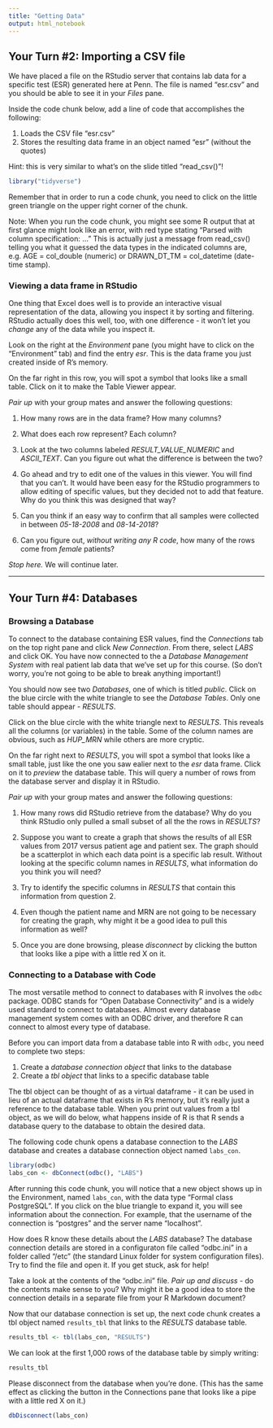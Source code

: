 ```yaml
---
title: "Getting Data"
output: html_notebook
---
```


## Your Turn #2: Importing a CSV file

We have placed a file on the RStudio server that contains lab data for a specific test (ESR) generated here at Penn. The file is named "esr.csv" and you should be able to see it in your *Files* pane.

Inside the code chunk below, add a line of code that accomplishes the following:

  1. Loads the CSV file "esr.csv"
  2. Stores the resulting data frame in an object named "esr" (without the quotes)

Hint: this is very similar to what's on the slide titled "read_csv()"!

```r
library("tidyverse")

```

Remember that in order to run a code chunk, you need to click on the little green triangle on the upper right corner of the chunk.

Note: When you run the code chunk, you might see some R output that at first glance might look like an error, with red type stating "Parsed with column specification: ..." This is actually just a message from read_csv() telling you what it guessed the data types in the indicated columns are, e.g. AGE = col_double (numeric) or DRAWN_DT_TM = col_datetime (date-time stamp). 


### Viewing a data frame in RStudio

One thing that Excel does well is to provide an interactive visual representation of the data, allowing you inspect it by sorting and filtering. RStudio actually does this well, too, with one difference - it won't let you *change* any of the data while you inspect it.

Look on the right at the *Environment* pane (you might have to click on the "Environment" tab) and find the entry *esr*. This is the data frame you just created inside of R's memory. 

On the far right in this row, you will spot a symbol that looks like a small table. Click on it to make the Table Viewer appear.

*Pair up* with your group mates and answer the following questions:

  1. How many rows are in the data frame? How many columns?
  
  2. What does each row represent? Each column?

  3. Look at the two columns labeled *RESULT_VALUE_NUMERIC* and *ASCII_TEXT*. Can you figure out what the difference is between the two? 

  4. Go ahead and try to edit one of the values in this viewer. You will find that you can't. It would have been easy for the RStudio programmers to allow editing of specific values, but they decided not to add that feature. Why do you think this was designed that way?

  5. Can you think if an easy way to confirm that all samples were collected in between *05-18-2008* and *08-14-2018*?

  6. Can you figure out, *without writing any R code*, how many of the rows come from *female* patients?


*Stop here.* We will continue later.

***************



## Your Turn #4: Databases

### Browsing a Database

To connect to the database containing ESR values, find the *Connections* tab on the top right pane and click *New Connection*. From there, select *LABS* and click OK. You have now connected to the a *Database Management System* with real patient lab data that we've set up for this course. (So don't worry, you're not going to be able to break anything important!)

You should now see two *Databases*, one of which is titled *public*. Click on the blue circle with the white triangle to see the *Database Tables*. Only one table should appear - *RESULTS*.

Click on the blue circle with the white triangle next to *RESULTS*. This reveals all the columns (or variables) in the table. Some of the column names are obvious, such as *HUP_MRN* while others are more cryptic. 

On the far right next to *RESULTS*, you will spot a symbol that looks like a small table, just like the one you saw ealier next to the *esr* data frame. Click on it to *preview* the database table. This will query a number of rows from the database server and display it in RStudio.

*Pair up* with your group mates and answer the following questions:

  1. How many rows did RStudio retrieve from the database? Why do you think RStudio only pulled a small subset of all the the rows in *RESULTS*?

  2. Suppose you want to create a graph that shows the results of all ESR values from 2017 versus patient age and patient sex. The graph should be a scatterplot in which each data point is a specific lab result. Without looking at the specific column names in *RESULTS*, what information do you think you will need?

  3. Try to identify the specific columns in *RESULTS* that contain this information from question 2.

  4. Even though the patient name and MRN are not going to be necessary for creating the graph, why might it be a good idea to pull this information as well?

  5. Once you are done browsing, please *disconnect* by clicking the button that looks like a pipe with a little red X on it.
  


### Connecting to a Database with Code

The most versatile method to connect to databases with R involves the `odbc` package. ODBC stands for "Open Database Connectivity" and is a widely used standard to connect to databases. Almost every database management system comes with an ODBC driver, and therefore R can connect to almost every type of database.

Before you can import data from a database table into R with `odbc`, you need to complete two steps:

1. Create a *database connection object* that links to the database
2. Create a *tbl object* that links to a specific database table

The tbl object can be thought of as a virtual dataframe - it can be used in lieu of an actual dataframe that exists in R's memory, but it's really just a reference to the database table. When you print out values from a tbl object, as we will do below, what happens inside of R is that R sends a database query to the database to obtain the desired data.


The following code chunk opens a database connection to the *LABS* database and creates a database connection object named `labs_con`. 

```r
library(odbc)
labs_con <- dbConnect(odbc(), "LABS")
```



After running this code chunk, you will notice that a new object shows up in the Environment, named `labs_con`, with the data type "Formal class PostgreSQL". If you click on the blue triangle to expand it, you will see information about the connection. For example, that the username of the connection is "postgres" and the server name "localhost". 

How does R know these details about the *LABS* database? The database connection details are stored in a configuraton file called "odbc.ini" in a folder called "/etc" (the standard Linux folder for system configuration files). Try to find the file and open it. If you get stuck, ask for help!

Take a look at the contents of the "odbc.ini" file. *Pair up and discuss* - do the contents make sense to you? Why might it be a good idea to store the connection details in a separate file from your R Markdown document?


Now that our database connection is set up, the next code chunk creates a tbl object named `results_tbl` that links to the *RESULTS* database table.

```r
results_tbl <- tbl(labs_con, "RESULTS")
```


We can look at the first 1,000 rows of the database table by simply writing:

```r
results_tbl
```


Please disconnect from the database when you're done. (This has the same effect as clicking the button in the Connections pane that looks like a pipe with a little red X on it.)

```r
dbDisconnect(labs_con)
```